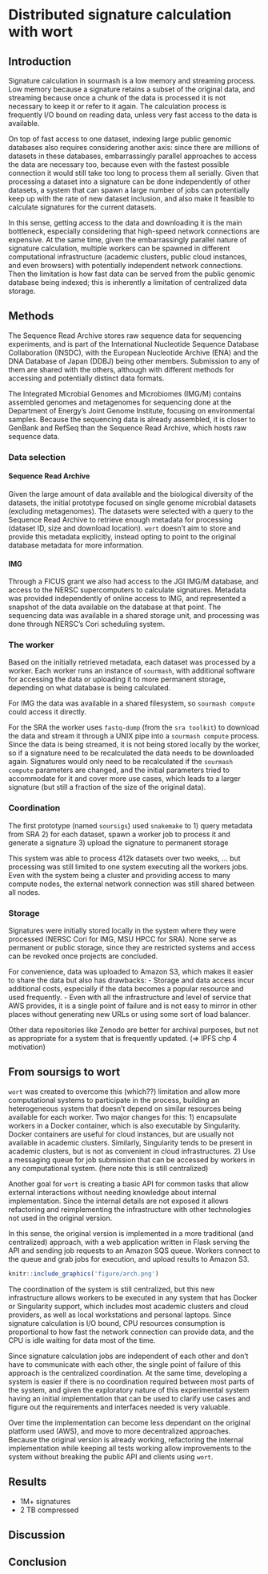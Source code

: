 # Distributed signature calculation with wort

\chaptermark {wort}

## Introduction

Signature calculation in sourmash is a low memory and streaming process.
Low memory because a signature retains a subset of the original data,
and streaming because once a chunk of the data is processed it is not necessary to keep it or refer to it again.
The calculation process is frequently I/O bound on reading data,
unless very fast access to the data is available.

<!--
CTB: here it is also important to note that sourmash signatures are typically
quite small, and so the calculation process is inherently asymmetric in
terms of communication: the input data is 1000-100000 times larger than the
output data, which is what allows wort-like solutions to work in the first place.

(Maybe throw in a comparison to folding@home, but differentiate because those require significant computation while wort requires significant data.)
-->

On top of fast access to one dataset,
indexing large public genomic databases also requires considering another axis:
since there are millions of datasets in these databases,
embarrassingly parallel approaches to access the data are necessary too,
because even with the fastest possible connection it would still take too long to process them all serially.
Given that processing a dataset into a signature can be done independently
of other datasets,
a system that can spawn a large number of jobs can potentially keep up with the rate of new dataset inclusion,
and also make it feasible to calculate signatures for the current datasets.

In this sense,
getting access to the data and downloading it is the main bottleneck,
especially considering that high-speed network connections are expensive.
At the same time,
given the embarrassingly parallel nature of signature calculation,
multiple workers can be spawned in different computational infrastructure
(academic clusters, public cloud instances, and even browsers)
with potentially independent network connections.
Then the limitation is how fast data can be served from the public genomic database being indexed; this is inherently a limitation of centralized data storage.

<!--
CTB Q: How does this change if the datasets / genomic databases are in the cloud, and so are accessible from multiple independent compute servers? This is the "scale out" approach and avoids the 1000x slower speed of WAN access. Note data egress charges / zone specificity.

Statement of what this chapter is about: soursigs and wort for exploring
(crowdsourced?) ways of calculating signatures for large public databases.
-->

## Methods

The Sequence Read Archive stores raw sequence data for sequencing experiments,
and is part of the International Nucleotide Sequence Database Collaboration (INSDC),
with the European Nucleotide Archive (ENA) and the DNA Database of Japan (DDBJ) being other members.
Submission to any of them are shared with the others,
although with different methods for accessing and potentially distinct data formats.

The Integrated Microbial Genomes and Microbiomes (IMG/M) contains assembled genomes and metagenomes for sequencing done at the Department of Energy's Joint Genome Institute,
focusing on environmental samples.
Because the sequencing data is already assembled,
it is closer to GenBank and RefSeq than the Sequence Read Archive,
which hosts raw sequence data.

<!-- ficus grant
http://ivory.idyll.org/blog/2017-ficus-nersc-jgi-sourmash.html
-->

### Data selection

#### Sequence Read Archive

Given the large amount of data available and the biological diversity of the datasets,
the initial prototype focused on single genome microbial datasets (excluding metagenomes).
The datasets were selected with a query to the Sequence Read Archive to retrieve enough metadata for processing (dataset ID, size and download location).
`wort` doesn't aim to store and provide this metadata explicitly,
instead opting to point to the original database metadata for more information.

#### IMG

Through a FICUS grant we also had access to the JGI IMG/M database,
and access to the NERSC supercomputers to calculate signatures.
<!-- size of IMG at that time
 - 65k genomes
 -->
Metadata was provided independently of online access to IMG,
and represented a snapshot of the data available on the database at that point. <!-- TODO: put date here? -->
The sequencing data was available in a shared storage unit,
and processing was done through NERSC's Cori scheduling system.

<!-- Link IMG snakemake repo 
-->

### The worker

Based on the initially retrieved metadata,
each dataset was processed by a worker.
Each worker runs an instance of `sourmash`,
with additional software for accessing the data or uploading it to more permanent storage,
depending on what database is being calculated.

For IMG the data was available in a shared filesystem,
so `sourmash compute` could access it directly.

For the SRA the worker uses `fastq-dump` (from the `sra toolkit`) to download the data and stream it through a UNIX pipe into a `sourmash compute` process.
Since the data is being streamed,
it is not being stored locally by the worker,
so if a signature need to be recalculated the data needs to be downloaded again.
Signatures would only need to be recalculated if the `sourmash compute` parameters are changed,
and the initial parameters tried to accommodate for it and cover more use cases,
which leads to a larger signature (but still a fraction of the size of the original data).

### Coordination

The first prototype (named `soursigs`) used `snakemake` to
1) query metadata from SRA
2) for each dataset, spawn a worker job to process it and generate a signature
3) upload the signature to permanent storage
<!-- Link soursigs repo for initial prototype 
https://github.com/dib-lab/soursigs/
-->

This system was able to process 412k datasets over two weeks,
...
<!-- link to soursigs posts?
https://blog.luizirber.org/2016/12/28/soursigs-arch-1/
http://ivory.idyll.org/blog/2017-sourmash-sra-microbial-wgs.html
 -->
but processing was still limited to one system executing all the workers jobs.
Even with the system being a cluster and providing access to many compute nodes,
the external network connection was still shared between all nodes.

<!--
Note: this initial prototype only read a small part of the stream. This was because our scientific goal was to identify novel data sets, and we could take advantage of the random nature of shotgun sequencing to yada yada. Ref syrah, scaled.
-->

### Storage

Signatures were initially stored locally in the system where they were processed
(NERSC Cori for IMG, MSU HPCC for SRA).
None serve as permanent or public storage,
since they are restricted systems and access can be revoked once projects are concluded.

For convenience,
data was uploaded to Amazon S3,
which makes it easier to share the data but also has drawbacks:
	- Storage and data access incur additional costs,
		especially if the data becomes a popular resource and used frequently.
	- Even with all the infrastructure and level of service that AWS provides,
		it is a single point of failure and is not easy to mirror in other places without generating new URLs
		or using some sort of load balancer.

Other data repositories like Zenodo are better for archival purposes,
but not as appropriate for a system that is frequently updated. (=> IPFS chp 4 motivation)

<!-- data was also uploaded to IPFS, but maybe keep it to discuss in depth in the next section? -->

## From soursigs to wort

<!-- how and why did soursigs evolve into wort? -->
<!-- mirror structure from previous section, showing how things changed? -->

`wort` was created to overcome this (which??) limitation and allow more computational systems to participate in the process,
building an heterogeneous system that doesn't depend on similar resources being available for each worker.
Two major changes for this:
	1) encapsulate workers in a Docker container, which is also executable by Singularity.
		 Docker containers are useful for cloud instances,
		 but are usually not available in academic clusters.
		 Similarly, Singularity tends to be present in academic clusters,
		 but is not as convenient in cloud infrastructures.
		 <!-- encapsulation is also easier to do because all dependencies are available on conda channels,
		 especially bioconda and conda-forge -->
	2) Use a messaging queue for job submission that can be accessed by workers in any computational system.  (here note this is still centralized)

Another goal for `wort` is creating a basic API for common tasks that allow external interactions without needing knowledge about internal implementation.
Since the internal details are not exposed it allows refactoring and reimplementing the infrastructure with other technologies not used in the original version.

In this sense,
the original version is implemented in a more traditional (and centralized) approach,
with a web application written in Flask serving the API and sending job requests to an Amazon SQS queue.
Workers connect to the queue and grab jobs for execution,
and upload results to Amazon S3.

```r
knitr::include_graphics('figure/arch.png')
```

<!-- drop the "a little centralization goes a long way" paper here -->
The coordination of the system is still centralized,
but this new infrastructure allows workers to be executed in any system that has Docker or Singularity support,
which includes most academic clusters and cloud providers,
as well as local workstations and personal laptops.
Since signature calculation is I/O bound,
CPU resources consumption is proportional to how fast the network connection can provide data,
and the CPU is idle waiting for data most of the time.

<!--
(Use "asymmetric" for the way data behaves: lots goes in, little goes out, compute is not actually that significant)
-->

Since signature calculation jobs are independent of each other and don't have to communicate with each other,
the single point of failure of this approach is the centralized coordination.
At the same time,
developing a system is easier if there is no coordination required between most parts of the system,
and given the exploratory nature of this experimental system having an initial implementation that can be used to clarify use cases and figure out the requirements and interfaces needed is very valuable.

Over time the implementation can become less dependant on the original platform used (AWS),
and move to more decentralized approaches.
<!-- It's easier to test and refactor than coming up with the perfect design upfront -->
Because the original version is already working,
refactoring the internal implementation while keeping all tests working allow improvements to the system without breaking the public API and clients using `wort`.






## Results

- 1M+ signatures
- 2 TB compressed

## Discussion

<!--
We set out to solve a problem...

We designed a system to take advantage of custom features of the task:
asymmetric, etc.

This system was centralized in the following way, but otherwise relied on independent workers.

The system worked pretty well within its limitations. Processed XX YY ZZ etc etc.

Challenges of centralization. Challenges of single database to
access. Are there better solutions that rely on the central people to
do things differently, e.g. allow docker containers running on their
hardware? (Kind of what the cloud allows, sure. But you can make the
point that no, not really, you're always limited by the centralized
nature of the design.) So in chp4 we explore a different more
decentralized approach.

CTB: Attacks on this system by bad faith workers? Access restrictions on queue.

Maybe reference "linda tuple space" in the paper somewhere?
-->

## Conclusion

<!--
Distributed workers can be an efficient and effective solution but only insofar as the centralized database can scale to hand data to them fast enough.

TODO:
* pull text down from above into discussion as you think it makes sense
* smoothen out additional text from CTB discussion, with extra points
* move on to chp4
-->
